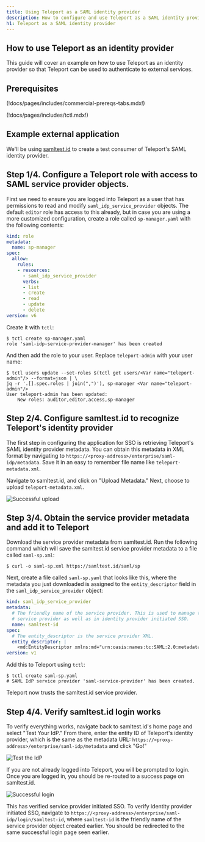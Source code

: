 ```yaml
---
title: Using Teleport as a SAML identity provider
description: How to configure and use Teleport as a SAML identity provider.
h1: Teleport as a SAML identity provider
---
```


## How to use Teleport as an identity provider

This guide will cover an example on how to use Teleport as an identity provider
so that Teleport can be used to authenticate to external services.

## Prerequisites

(!docs/pages/includes/commercial-prereqs-tabs.mdx!)

(!docs/pages/includes/tctl.mdx!)

## Example external application

We'll be using [samltest.id](https://samltest.id/) to create a test consumer of
Teleport's SAML identity provider.

## Step 1/4. Configure a Teleport role with access to SAML service provider objects.

First we need to ensure you are logged into Teleport as a user that has permissions
to read and modify `saml_idp_service_provider` objects. The default `editor` role
has access to this already, but in case you are using a more customized configuration,
create a role called `sp-manager.yaml` with the following contents:

```yaml
kind: role
metadata:
  name: sp-manager
spec:
  allow:
    rules:
    - resources:
      - saml_idp_service_provider
      verbs:
      - list
      - create
      - read
      - update
      - delete
version: v6
```

Create it with `tctl`:

```code
$ tctl create sp-manager.yaml 
role 'saml-idp-service-provider-manager' has been created
```

And then add the role to your user. Replace `teleport-admin` with your user name:

```code
$ tctl users update --set-roles $(tctl get users/<Var name="teleport-admin"/> --format=json | \
jq -r '.[].spec.roles | join(",")'), sp-manager <Var name="teleport-admin"/>
User teleport-admin has been updated:
	New roles: auditor,editor,access,sp-manager
```

## Step 2/4. Configure samltest.id to recognize Teleport's identity provider

The first step in configuring the application for SSO is retrieving Teleport's
SAML identity provider metadata. You can obtain this metadata in XML format by
navigating to `https://<proxy-address>/enterprise/saml-idp/metadata`. Save
it in an easy to remember file name like `teleport-metadata.xml`.

Navigate to samltest.id, and click on "Upload Metadata." Next, choose to upload
`teleport-metadata.xml`.

![Successful upload](../../../img/access-controls/saml-idp/samltestid-0-successful-upload.png)

## Step 3/4. Obtain the service provider metadata and add it to Teleport

Download the service provider metadata from samltest.id. Run the following
command which will save the samltest.id service provider metadata to a file
called `saml-sp.xml`:

```code
$ curl -o saml-sp.xml https://samltest.id/saml/sp
```

Next, create a file called `saml-sp.yaml` that looks like this, where the
metadata you just downloaded is assigned to the `entity_descriptor` field
in the `saml_idp_service_provider` object:

```yaml
kind: saml_idp_service_provider
metadata:
  # The friendly name of the service provider. This is used to manage the
  # service provider as well as in identity provider initiated SSO.
  name: samltest-id
spec:
  # The entity_descriptor is the service provider XML.
  entity_descriptor: |
    <md:EntityDescriptor xmlns:md="urn:oasis:names:tc:SAML:2.0:metadata"...
version: v1
```

Add this to Teleport using `tctl`:

```code
$ tctl create saml-sp.yaml
# SAML IdP service provider 'saml-service-provider' has been created.
```

Teleport now trusts the samltest.id service provider.

## Step 4/4. Verify samltest.id login works

To verify everything works, navigate back to samltest.id's home page and select
"Test Your IdP." From there, enter the entity ID of Teleport's identity provider,
which is the same as the metadata URL: `https://<proxy-address>/enterprise/saml-idp/metadata`
and click "Go!"

![Test the IdP](../../../img/access-controls/saml-idp/samltestid-1-test-idp.png)

If you are not already logged into Teleport, you will be prompted to login. Once you
are logged in, you should be re-routed to a success page on samltest.id.

![Successful login](../../../img/access-controls/saml-idp/samltestid-2-successful-login.png)

This has verified service provider initiated SSO. To verify identity provider initiated
SSO, navigate to `https://<proxy-address>/enterprise/saml-idp/login/samltest-id`,
where `samltest-id` is the friendly name of the service provider object created earlier.
You should be redirected to the same successful login page seen earlier.